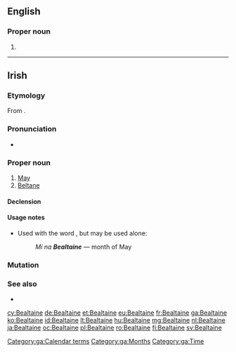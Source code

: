 ==English==

===Proper noun===
{{en-proper noun}}

# {{alternative spelling of|Beltane|lang=en}}

----

==Irish==

===Etymology===
From {{etyl|sga|ga}} {{m|sga|Beltaine}}.

===Pronunciation===
* {{IPA|/ˈbʲal̪ˠt̪ˠənʲə/|lang=ga}}

===Proper noun===
{{ga-proper noun|Bealtaine|g=f}}

# [[May]] {{gloss|month}}
# [[Beltane]]

====Declension====
{{ga-decl-f4|B|ealtaine|ealtainí}}

====Usage notes====
* Used with the word {{m|ga|mí||month}}, but may be used alone:
*: ''Mí na '''Bealtaine''''' — month of May

===Mutation===
{{ga mut cons|B|ealtaine}}

===See also===
* {{list:Gregorian calendar months/ga}}

[[Category:ga:Calendar terms]]
[[Category:ga:Months]]
[[Category:ga:Time]]

[[cy:Bealtaine]]
[[de:Bealtaine]]
[[et:Bealtaine]]
[[eu:Bealtaine]]
[[fr:Bealtaine]]
[[ga:Bealtaine]]
[[ko:Bealtaine]]
[[id:Bealtaine]]
[[lt:Bealtaine]]
[[hu:Bealtaine]]
[[mg:Bealtaine]]
[[nl:Bealtaine]]
[[ja:Bealtaine]]
[[oc:Bealtaine]]
[[pl:Bealtaine]]
[[ro:Bealtaine]]
[[fi:Bealtaine]]
[[sv:Bealtaine]]